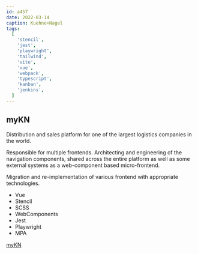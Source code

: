 ```yaml
---
id: a457
date: 2022-03-14
caption: Kuehne+Nagel
tags:
  [
    'stencil',
    'jest',
    'playwright',
    'tailwind',
    'vite',
    'vue',
    'webpack',
    'typescript',
    'kanban',
    'jenkins',
  ]
---
```



## myKN

Distribution and sales platform for one of the largest logistics companies in the world.

Responsible for multiple frontends. Architecting and engineering of the navigation components, shared across the entire platform as well as some external systems as a web-component based micro-frontend.

Migration and re-implementation of various frontend with appropriate technologies.

- Vue
- Stencil
- SCSS
- WebComponents
- Jest
- Playwright
- MPA

[myKN](https://mykn.kuehne-nagel.com/)
